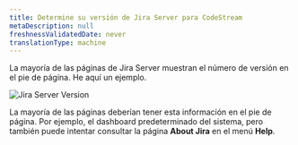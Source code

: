 ```yaml
---
title: Determine su versión de Jira Server para CodeStream
metaDescription: null
freshnessValidatedDate: never
translationType: machine
---
```



La mayoría de las páginas de Jira Server muestran el número de versión en el pie de página. He aquí un ejemplo.

<img
  alt="Jira Server Version"
  src={codestreamFindYourJiraServerVersion}
/>

La mayoría de las páginas deberían tener esta información en el pie de página. Por ejemplo, el dashboard predeterminado del sistema, pero también puede intentar consultar la página <DoNotTranslate>**About Jira**</DoNotTranslate> en el menú <DoNotTranslate>**Help**</DoNotTranslate>.
